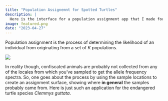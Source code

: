```yaml
---
title: "Population Assignemnt for Spotted Turtles"
description: |
  Here is the interface for a population assignment app that I made for some confiscated spotted turtles. 
image: featured.png
date: "2023-04-27"
---
```


Population assignment is the process of determining the likelihood of an individual from originating from a set of $K$ populations.  

![](featured.png)

In reality though, confiscated animals are probably not collected from any of the locales from which you've sampled to get the allele frequency spectra.  So, one goes about the process by using the sample locations to create an assignment surface, showing where **in general** the samples probably came from.  Here is just such an application for the endangered turtle species *Clemmys guttata*.